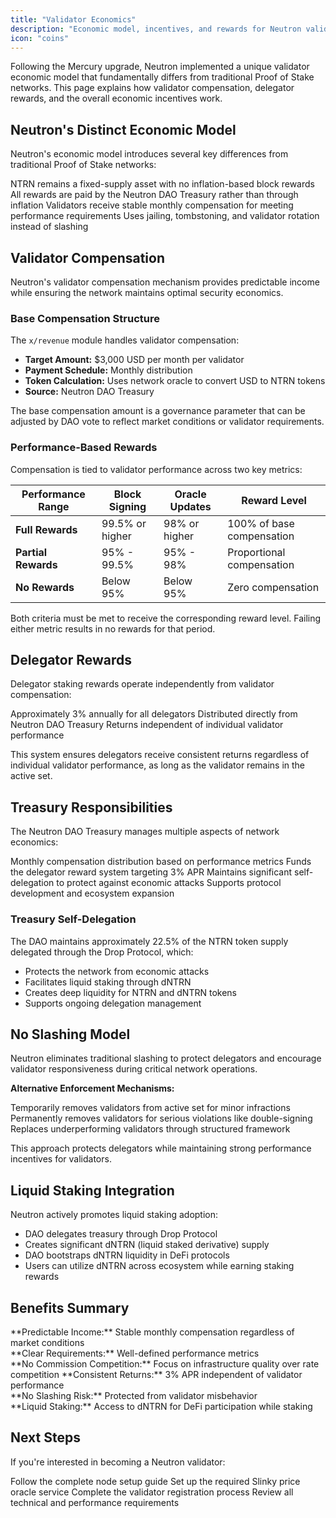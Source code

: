 ```yaml
---
title: "Validator Economics"
description: "Economic model, incentives, and rewards for Neutron validators"
icon: "coins"
---
```


Following the Mercury upgrade, Neutron implemented a unique validator economic model that fundamentally differs from traditional Proof of Stake networks. This page explains how validator compensation, delegator rewards, and the overall economic incentives work.

## Neutron's Distinct Economic Model

Neutron's economic model introduces several key differences from traditional Proof of Stake networks:

<CardGroup cols={2}>
  <Card title="Fixed Supply" icon="coins" iconType="duotone">
    NTRN remains a fixed-supply asset with no inflation-based block rewards
  </Card>
  <Card title="DAO Treasury Funding" icon="building-columns" iconType="duotone">
    All rewards are paid by the Neutron DAO Treasury rather than through inflation
  </Card>
  <Card title="Base Compensation" icon="money-bill" iconType="duotone">
    Validators receive stable monthly compensation for meeting performance requirements
  </Card>
  <Card title="No Slashing" icon="shield-check" iconType="duotone">
    Uses jailing, tombstoning, and validator rotation instead of slashing
  </Card>
</CardGroup>

## Validator Compensation

Neutron's validator compensation mechanism provides predictable income while ensuring the network maintains optimal security economics.

### Base Compensation Structure

The `x/revenue` module handles validator compensation:

- **Target Amount:** $3,000 USD per month per validator
- **Payment Schedule:** Monthly distribution
- **Token Calculation:** Uses network oracle to convert USD to NTRN tokens
- **Source:** Neutron DAO Treasury

<Note>
  The base compensation amount is a governance parameter that can be adjusted by DAO vote to reflect market conditions or validator requirements.
</Note>

### Performance-Based Rewards

Compensation is tied to validator performance across two key metrics:

| Performance Range | Block Signing | Oracle Updates | Reward Level |
|-------------------|---------------|----------------|--------------|
| **Full Rewards** | 99.5% or higher | 98% or higher | 100% of base compensation |
| **Partial Rewards** | 95% - 99.5% | 95% - 98% | Proportional compensation |
| **No Rewards** | Below 95% | Below 95% | Zero compensation |

<Tip>
  Both criteria must be met to receive the corresponding reward level. Failing either metric results in no rewards for that period.
</Tip>

## Delegator Rewards

Delegator staking rewards operate independently from validator compensation:

<CardGroup cols={3}>
  <Card title="Target APR" icon="percentage">
    Approximately 3% annually for all delegators
  </Card>
  <Card title="Payment Source" icon="building-columns">
    Distributed directly from Neutron DAO Treasury
  </Card>
  <Card title="Consistency" icon="chart-line">
    Returns independent of individual validator performance
  </Card>
</CardGroup>

This system ensures delegators receive consistent returns regardless of individual validator performance, as long as the validator remains in the active set.

## Treasury Responsibilities

The Neutron DAO Treasury manages multiple aspects of network economics:

<CardGroup cols={2}>
  <Card title="Validator Payments" icon="money-bill-transfer" iconType="duotone">
    Monthly compensation distribution based on performance metrics
  </Card>
  <Card title="Delegator Rewards" icon="hand-holding-dollar" iconType="duotone">
    Funds the delegator reward system targeting 3% APR
  </Card>
  <Card title="Network Security" icon="shield" iconType="duotone">
    Maintains significant self-delegation to protect against economic attacks
  </Card>
  <Card title="Ecosystem Growth" icon="seedling" iconType="duotone">
    Supports protocol development and ecosystem expansion
  </Card>
</CardGroup>

### Treasury Self-Delegation

The DAO maintains approximately 22.5% of the NTRN token supply delegated through the Drop Protocol, which:

- Protects the network from economic attacks
- Facilitates liquid staking through dNTRN
- Creates deep liquidity for NTRN and dNTRN tokens
- Supports ongoing delegation management

## No Slashing Model

Neutron eliminates traditional slashing to protect delegators and encourage validator responsiveness during critical network operations.

**Alternative Enforcement Mechanisms:**

<CardGroup cols={3}>
  <Card title="Jailing" icon="lock">
    Temporarily removes validators from active set for minor infractions
  </Card>
  <Card title="Tombstoning" icon="ban">
    Permanently removes validators for serious violations like double-signing
  </Card>
  <Card title="Rotation" icon="arrows-rotate">
    Replaces underperforming validators through structured framework
  </Card>
</CardGroup>

This approach protects delegators while maintaining strong performance incentives for validators.

## Liquid Staking Integration

Neutron actively promotes liquid staking adoption:

- DAO delegates treasury through Drop Protocol
- Creates significant dNTRN (liquid staked derivative) supply
- DAO bootstraps dNTRN liquidity in DeFi protocols
- Users can utilize dNTRN across ecosystem while earning staking rewards

## Benefits Summary

<CardGroup cols={2}>
  <Card title="Validator Benefits" icon="server" iconType="duotone">
    **Predictable Income:** Stable monthly compensation regardless of market conditions<br />
    **Clear Requirements:** Well-defined performance metrics<br />
    **No Commission Competition:** Focus on infrastructure quality over rate competition
  </Card>
  <Card title="Delegator Benefits" icon="users" iconType="duotone">
    **Consistent Returns:** 3% APR independent of validator performance<br />
    **No Slashing Risk:** Protected from validator misbehavior<br />
    **Liquid Staking:** Access to dNTRN for DeFi participation while staking
  </Card>
</CardGroup>

## Next Steps

If you're interested in becoming a Neutron validator:

<CardGroup cols={2}>
  <Card title="Technical Setup" icon="server" href="/validators/running-a-node">
    Follow the complete node setup guide
  </Card>
  <Card title="Oracle Configuration" icon="chart-line" href="/validators/oracle-setup">
    Set up the required Slinky price oracle service
  </Card>
  <Card title="Validator Registration" icon="user-plus" href="/validators/becoming-a-validator">
    Complete the validator registration process
  </Card>
  <Card title="Requirements Overview" icon="list-check" href="/validators/overview">
    Review all technical and performance requirements
  </Card>
</CardGroup> 